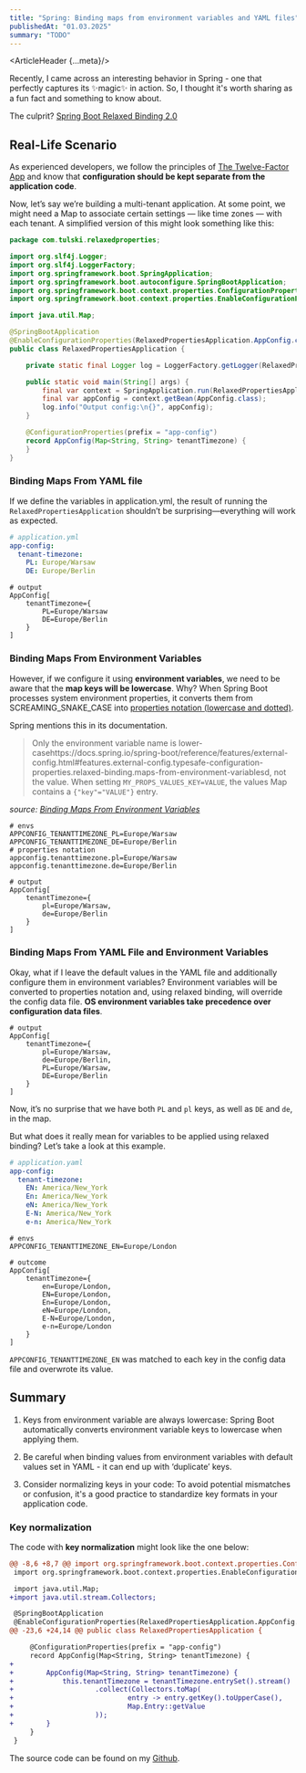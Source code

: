 ```yaml
---
title: "Spring: Binding maps from environment variables and YAML files"
publishedAt: "01.03.2025"
summary: "TODO"
---
```


<ArticleHeader {...meta}/>

Recently, I came across an interesting behavior in Spring - one that perfectly captures its ✨magic✨ in action.
So, I thought it's worth sharing as a fun fact and something to know about.

The culprit? [Spring Boot Relaxed Binding 2.0](https://github.com/spring-projects/spring-boot/wiki/relaxed-binding-2.0)

## Real-Life Scenario

As experienced developers, we follow the principles of [The Twelve-Factor App](https://12factor.net/config) and know that **configuration should be kept separate from the application code**.

Now, let’s say we’re building a multi-tenant application. At some point, we might need a Map to associate certain settings — like time zones — with each tenant. A simplified version of this might look something like this:

```java
package com.tulski.relaxedproperties;

import org.slf4j.Logger;
import org.slf4j.LoggerFactory;
import org.springframework.boot.SpringApplication;
import org.springframework.boot.autoconfigure.SpringBootApplication;
import org.springframework.boot.context.properties.ConfigurationProperties;
import org.springframework.boot.context.properties.EnableConfigurationProperties;

import java.util.Map;

@SpringBootApplication
@EnableConfigurationProperties(RelaxedPropertiesApplication.AppConfig.class)
public class RelaxedPropertiesApplication {

    private static final Logger log = LoggerFactory.getLogger(RelaxedPropertiesApplication.class);

    public static void main(String[] args) {
        final var context = SpringApplication.run(RelaxedPropertiesApplication.class, args);
        final var appConfig = context.getBean(AppConfig.class);
        log.info("Output config:\n{}", appConfig);
    }

    @ConfigurationProperties(prefix = "app-config")
    record AppConfig(Map<String, String> tenantTimezone) {
    }
}
```

### Binding Maps From YAML file

If we define the variables in application.yml, the result of running the `RelaxedPropertiesApplication` shouldn’t be surprising—everything will work as expected.

```yaml
# application.yml
app-config:
  tenant-timezone:
    PL: Europe/Warsaw
    DE: Europe/Berlin
```

```plaintext
# output
AppConfig[
    tenantTimezone={
        PL=Europe/Warsaw
        DE=Europe/Berlin
    }
]
```

### Binding Maps From Environment Variables

However, if we configure it using **environment variables**, we need to be aware that the **map keys will be lowercase**.
Why? When Spring Boot processes system environment properties, it converts them from SCREAMING_SNAKE_CASE into [properties notation (lowercase and dotted)](https://docs.spring.io/spring-boot/reference/features/external-config.html#features.external-config.yaml.mapping-to-properties).

Spring mentions this in its documentation.

> Only the environment variable name is lower-casehttps://docs.spring.io/spring-boot/reference/features/external-config.html#features.external-config.typesafe-configuration-properties.relaxed-binding.maps-from-environment-variablesd, not the value.
> When setting `MY_PROPS_VALUES_KEY=VALUE`, the values Map contains a `{"key"="VALUE"}` entry.

*source: [Binding Maps From Environment Variables]()*

```plaintext
# envs
APPCONFIG_TENANTTIMEZONE_PL=Europe/Warsaw
APPCONFIG_TENANTTIMEZONE_DE=Europe/Berlin
# properties notation
appconfig.tenanttimezone.pl=Europe/Warsaw
appconfig.tenanttimezone.de=Europe/Berlin
```

```plaintext
# output
AppConfig[
    tenantTimezone={
        pl=Europe/Warsaw,
        de=Europe/Berlin
    }
]
```

### Binding Maps From YAML File and Environment Variables

Okay, what if I leave the default values in the YAML file and additionally configure them in environment variables?
Environment variables will be converted to properties notation and, using relaxed binding, will override the config data file.
**OS environment variables take precedence over configuration data files**.

```plaintext
# output
AppConfig[
    tenantTimezone={
        pl=Europe/Warsaw,
        de=Europe/Berlin,
        PL=Europe/Warsaw,
        DE=Europe/Berlin
    }
]
```

Now, it’s no surprise that we have both `PL` and `pl` keys, as well as `DE` and `de`, in the map.

But what does it really mean for variables to be applied using relaxed binding? Let’s take a look at this example.

```yaml
# application.yaml
app-config:
  tenant-timezone:
    EN: America/New_York
    En: America/New_York
    eN: America/New_York
    E-N: America/New_York
    e-n: America/New_York
```

```plaintext
# envs
APPCONFIG_TENANTTIMEZONE_EN=Europe/London
```

```plaintext
# outcome
AppConfig[
    tenantTimezone={
        en=Europe/London,
        EN=Europe/London,
        En=Europe/London,
        eN=Europe/London,
        E-N=Europe/London,
        e-n=Europe/London
    }
]
```

`APPCONFIG_TENANTTIMEZONE_EN` was matched to each key in the config data file and overwrote its value.

## Summary

1. Keys from environment variable are always lowercase: Spring Boot automatically converts environment variable keys to lowercase when applying them.

2. Be careful when binding values from environment variables with default values set in YAML - it can end up with ‘duplicate’ keys.

3. Consider normalizing keys in your code: To avoid potential mismatches or confusion, it's a good practice to standardize key formats in your application code.

### Key normalization

The code with **key normalization** might look like the one below:

```diff
@@ -8,6 +8,7 @@ import org.springframework.boot.context.properties.ConfigurationProperties;
 import org.springframework.boot.context.properties.EnableConfigurationProperties;

 import java.util.Map;
+import java.util.stream.Collectors;

 @SpringBootApplication
 @EnableConfigurationProperties(RelaxedPropertiesApplication.AppConfig.class)
@@ -23,6 +24,14 @@ public class RelaxedPropertiesApplication {

     @ConfigurationProperties(prefix = "app-config")
     record AppConfig(Map<String, String> tenantTimezone) {
+
+        AppConfig(Map<String, String> tenantTimezone) {
+            this.tenantTimezone = tenantTimezone.entrySet().stream()
+                    .collect(Collectors.toMap(
+                            entry -> entry.getKey().toUpperCase(),
+                            Map.Entry::getValue
+                    ));
+        }
     }
 }
```

The source code can be found on my [Github](https://github.com/tulski/relaxed-properties).

